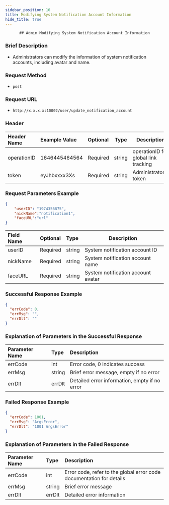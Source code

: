 ```yaml
---
sidebar_position: 16
title: Modifying System Notification Account Information
hide_title: true
---
```


<center>

    ## Admin Modifying System Notification Account Information

</center>

### Brief Description
- Administrators can modify the information of system notification accounts, including avatar and name.
### Request Method
- `post`
### Request URL
- `http://x.x.x.x:10002/user/update_notification_account`


### Header
|Header Name|Example Value|Optional|Type|Description|
|:----    |:-------    |:--- |---|------      |
|operationID|1646445464564|Required|string|operationID for global link tracking|
|token|eyJhbxxxx3Xs|Required|string|Administrator's token|


### Request Parameters Example


```json
{
    "userID": "1974356875",
    "nickName":"notification1",
    "faceURL":"url"
}
```
|Field Name|Optional|Type|Description|
|:----    |:-------    |:--- |---|
|userID|Required|string|System notification account ID|
|nickName|Required|string|System notification account name|
|faceURL|Required|string|System notification account avatar|
### Successful Response Example


```json
{
  "errCode": 0,
  "errMsg": "",
  "errDlt": ""
}
```
### Explanation of Parameters in the Successful Response


|Parameter Name|Type|Description|
|:----    |:-------    |:--- |
|errCode|int|Error code, 0 indicates success|
|errMsg|string|Brief error message, empty if no error|
|errDlt|errDlt|Detailed error information, empty if no error|
### Failed Response Example


```json
{
  "errCode": 1001,
  "errMsg": "ArgsError",
  "errDlt": "1001 ArgsError"
}
```
### Explanation of Parameters in the Failed Response


|Parameter Name|Type|Description|
|:----    |:-------    |:--- |
|errCode|int|Error code, refer to the global error code documentation for details|
|errMsg|string|Brief error message|
|errDlt|errDlt|Detailed error information|